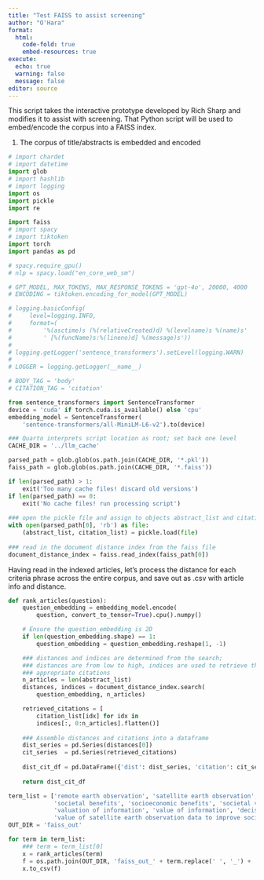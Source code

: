 ```yaml
---
title: "Test FAISS to assist screening"
author: "O'Hara"
format: 
  html:
    code-fold: true
    embed-resources: true
execute:
  echo: true
  warning: false
  message: false
editor: source
---
```


This script takes the interactive prototype developed by Rich Sharp and modifies it to assist with screening.  That Python script will be used to embed/encode the corpus into a FAISS index.

1. The corpus of title/abstracts is embedded and encoded
```python
# import chardet
# import datetime
import glob
# import hashlib
# import logging
import os
import pickle
import re

import faiss
# import spacy
# import tiktoken
import torch
import pandas as pd
```

```python
# spacy.require_gpu()
# nlp = spacy.load("en_core_web_sm")

# GPT_MODEL, MAX_TOKENS, MAX_RESPONSE_TOKENS = 'gpt-4o', 20000, 4000
# ENCODING = tiktoken.encoding_for_model(GPT_MODEL)

```


```python

# logging.basicConfig(
#     level=logging.INFO,
#     format=(
#         '%(asctime)s (%(relativeCreated)d) %(levelname)s %(name)s'
#         ' [%(funcName)s:%(lineno)d] %(message)s'))
#         
# logging.getLogger('sentence_transformers').setLevel(logging.WARN)
# 
# LOGGER = logging.getLogger(__name__)

# BODY_TAG = 'body'
# CITATION_TAG = 'citation'

from sentence_transformers import SentenceTransformer
device = 'cuda' if torch.cuda.is_available() else 'cpu'
embedding_model = SentenceTransformer(
    'sentence-transformers/all-MiniLM-L6-v2').to(device)

### Quarto interprets script location as root; set back one level
CACHE_DIR = '../llm_cache'

parsed_path = glob.glob(os.path.join(CACHE_DIR, '*.pkl'))
faiss_path = glob.glob(os.path.join(CACHE_DIR, '*.faiss'))

if len(parsed_path) > 1:
    exit('Too many cache files! discard old versions')
if len(parsed_path) == 0:
    exit('No cache files! run processing script')
    
### open the pickle file and assign to objects abstract_list and citation_list
with open(parsed_path[0], 'rb') as file:
    (abstract_list, citation_list) = pickle.load(file)
    
### read in the document distance index from the faiss file
document_distance_index = faiss.read_index(faiss_path[0])

```

Having read in the indexed articles, let's process the distance for each criteria phrase across the entire corpus, and save out as .csv with article info and distance.


```python
def rank_articles(question):
    question_embedding = embedding_model.encode(
        question, convert_to_tensor=True).cpu().numpy()

    # Ensure the question_embedding is 2D
    if len(question_embedding.shape) == 1:
        question_embedding = question_embedding.reshape(1, -1)

    ### distances and indices are determined from the search;
    ### distances are from low to high, indices are used to retrieve the 
    ### appropriate citations
    n_articles = len(abstract_list)
    distances, indices = document_distance_index.search(
        question_embedding, n_articles)

    retrieved_citations = [
        citation_list[idx] for idx in
        indices[:, 0:n_articles].flatten()]
        
    ### Assemble distances and citations into a dataframe
    dist_series = pd.Series(distances[0])
    cit_series  = pd.Series(retrieved_citations)
    
    dist_cit_df = pd.DataFrame({'dist': dist_series, 'citation': cit_series})
    
    return dist_cit_df
```

```python
term_list = ['remote earth observation', 'satellite earth observation', 'satellite data', 
             'societal benefits', 'socioeconomic benefits', 'societal value',
             'valuation of information', 'value of information', 'decision analysis', 'bayesian decision analysis',
             'value of satellite earth observation data to improve societal benefits']
OUT_DIR = 'faiss_out'

for term in term_list:
    ### term = term_list[0]
    x = rank_articles(term)
    f = os.path.join(OUT_DIR, 'faiss_out_' + term.replace(' ', '_') + '.csv')
    x.to_csv(f)

```
